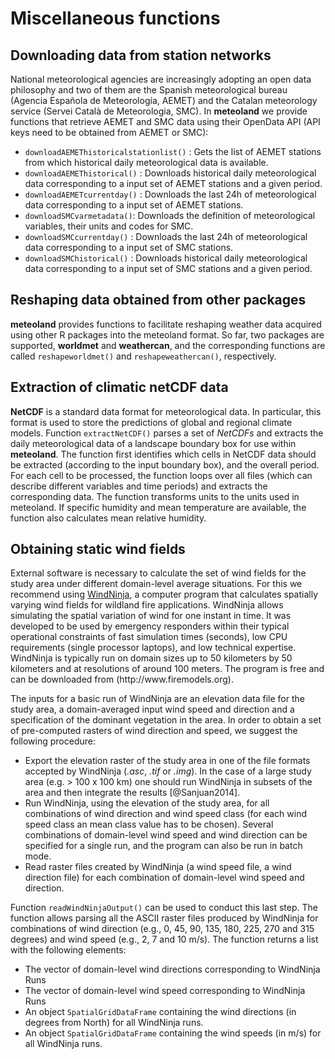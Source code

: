 # Miscellaneous functions {#miscellaneous}

## Downloading data from station networks

National meteorological agencies are increasingly adopting an open data philosophy and two of them are the Spanish meteorological bureau (Agencia Española de Meteorología, AEMET) and the Catalan meteorology service (Servei Català de Meteorologia, SMC). In **meteoland** we provide functions that retrieve AEMET and SMC data using their OpenData API (API keys need to be obtained from AEMET or SMC):

+ `downloadAEMEThistoricalstationlist()` : Gets the list of AEMET stations from which historical daily meteorological data is available.
+ `downloadAEMEThistorical()` : Downloads historical daily meteorological data corresponding to a input set of AEMET stations and a given period.
+ `downloadAEMETcurrentday()` : Downloads the last 24h of meteorological data corresponding to a input set of AEMET stations.
+ `downloadSMCvarmetadata()`: Downloads the definition of meteorological variables, their units and codes for SMC.
+ `downloadSMCcurrentday()` : Downloads the last 24h of meteorological data corresponding to a input set of SMC stations.
+ `downloadSMChistorical()` : Downloads historical daily meteorological data corresponding to a input set of SMC stations and a given period.

## Reshaping data obtained from other packages

**meteoland** provides functions to facilitate reshaping weather data acquired using other R packages into the meteoland format. So far, two packages are supported, **worldmet** and **weathercan**, and the corresponding functions are called `reshapeworldmet()` and `reshapeweathercan()`, respectively.

## Extraction of climatic netCDF data

**NetCDF** is a standard data format for meteorological data. In particular, this format is used to store the predictions of global and regional climate models. Function `extractNetCDF()` parses a set of *NetCDFs* and extracts the daily meteorological data of a landscape boundary box for use within **meteoland**. The function first identifies which cells in NetCDF data should be extracted (according to the input boundary box), and the overall period. For each cell to be processed, the function loops over all files (which can describe different variables and time periods) and extracts the corresponding data. The function transforms units to the units used in meteoland. If specific humidity and mean temperature are available, the function also calculates mean relative humidity.

## Obtaining static wind fields

External software is necessary to calculate the set of wind fields for the study area under different domain-level average situations. For this we recommend using [WindNinja](http://firelab.org/project/windninja), a computer program that calculates spatially varying wind fields for wildland fire applications. WindNinja allows simulating the spatial variation of wind for one instant in time. It was developed to be used by emergency responders within their typical operational constraints of fast simulation times (seconds), low CPU requirements (single processor laptops), and low technical expertise. WindNinja is typically run on domain sizes up to 50 kilometers by 50 kilometers and at resolutions of around 100 meters. The program is free and can be downloaded from (http://www.firemodels.org).

The inputs for a basic run of WindNinja are an elevation data file for the study area, a domain-averaged input wind speed and direction and a specification of the dominant vegetation in the area. In order to obtain a set of pre-computed rasters of wind direction and speed, we suggest the following procedure:

+ Export the elevation raster of the study area in one of the file formats accepted by WindNinja (*.asc*, *.tif* or *.img*). In the case of a large study area (e.g. > 100 x 100 km) one should run WindNinja in subsets of the area and then integrate the results [@Sanjuan2014].
+ Run WindNinja, using the elevation of the study area, for all combinations of wind direction and wind speed class (for each wind speed class an mean class value has to be chosen). Several combinations of domain-level wind speed and wind direction can be specified for a single run, and the program can also be run in batch mode.
+ Read raster files created by WindNinja (a wind speed file, a wind direction file) for each combination of domain-level wind speed and direction.

Function `readWindNinjaOutput()` can be used to conduct this last step. The function allows parsing all the ASCII raster files produced by WindNinja for combinations of wind direction (e.g., 0, 45, 90, 135, 180, 225, 270 and 315 degrees) and wind speed (e.g., 2, 7 and 10 m/s). The function returns a list with the following elements:

+ The vector of domain-level wind directions corresponding to WindNinja Runs
+ The vector of domain-level wind speed corresponding to WindNinja Runs
+ An object `SpatialGridDataFrame` containing the wind directions (in degrees from North) for all WindNinja runs.
+ An object `SpatialGridDataFrame` containing the wind speeds (in m/s) for all WindNinja runs.

